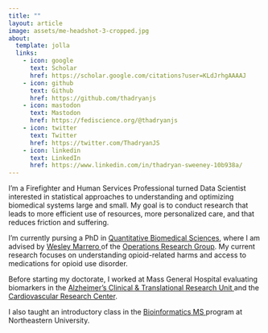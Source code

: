 ```yaml
---
title: ""
layout: article
image: assets/me-headshot-3-cropped.jpg
about:
  template: jolla
  links:
    - icon: google
      text: Scholar
      href: https://scholar.google.com/citations?user=KLdJrhgAAAAJ
    - icon: github
      text: Github
      href: https://github.com/thadryanjs
    - icon: mastodon
      text: Mastodon
      href: https://fediscience.org/@thadryanjs
    - icon: twitter
      text: Twitter
      href: https://twitter.com/ThadryanJS
    - icon: linkedin
      text: LinkedIn
      href: https://www.linkedin.com/in/thadryan-sweeney-10b938a/
---
```


I'm a Firefighter and Human Services Professional turned Data Scientist interested in statistical approaches to understanding and optimizing biomedical systems large and small. My goal is to conduct research that leads to more efficient use of resources, more personalized care, and that reduces friction and suffering.

I'm currently pursing a PhD in <a href="https://geiselmed.dartmouth.edu/qbs/">Quantitative Biomedical Sciences</a>, where I am advised by <a href="https://wesleymarrero.wixsite.com/home"> Wesley Marrero </a> of the <a href="https://or.engineering.dartmouth.edu"> Operations Research Group</a>. My current research focuses on understanding opioid-related harms and access to medications for opioid use disorder.

Before starting my doctorate, I worked at Mass General Hospital evaluating biomarkers in the <a href="https://www.actru.org/"> Alzheimer's Clinical & Translational Research Unit </a> and the <a href="https://cvrc.massgeneral.org/"> Cardiovascular Research Center</a>.

I also taught an introductory class in the
<a href="https://www.northeastern.edu/graduate/program/master-of-science-in-bioinformatics-online-14245/">Bioinformatics MS </a>
program at Northeastern University.

<!-- <a rel="me" href="https://fediscience.org/@thadryanjs">Mastodon</a> -->
